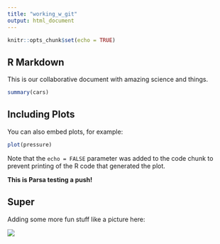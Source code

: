 ```yaml
---
title: "working_w_git"
output: html_document
---
```


```r
knitr::opts_chunk$set(echo = TRUE)
```

## R Markdown

This is our collaborative document with amazing science and things.

```r
summary(cars)
```

## Including Plots

You can also embed plots, for example:

```r
plot(pressure)
```

Note that the `echo = FALSE` parameter was added to the code chunk to prevent printing of the R code that generated the plot.

**This is Parsa testing a push!**

## Super

Adding some more fun stuff like a picture here:

![](https://www.r4wrds.com/intermediate/images/team_and_task_v2.png)